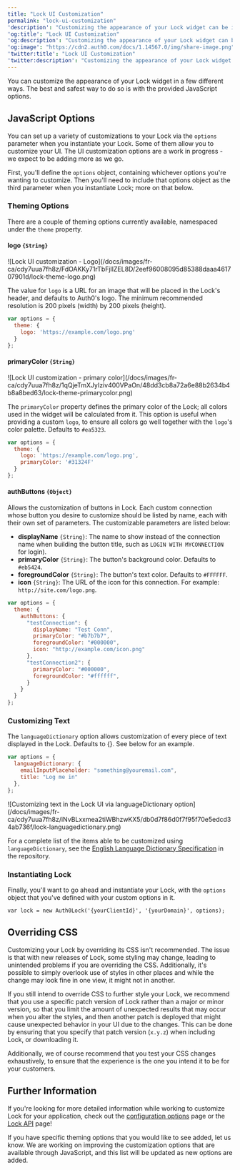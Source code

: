 ---
title: "Lock UI Customization"
permalink: "lock-ui-customization"
'description': "Customizing the appearance of your Lock widget can be important for branding and a cohesive UI, and this resource highlights the ways in which you can do so while implementing Lock in your project."
'og:title': "Lock UI Customization"
'og:description': "Customizing the appearance of your Lock widget can be important for branding and a cohesive UI, and this resource highlights the ways in which you can do so while implementing Lock in your project."
'og:image': "https://cdn2.auth0.com/docs/1.14567.0/img/share-image.png"
'twitter:title': "Lock UI Customization"
'twitter:description': "Customizing the appearance of your Lock widget can be important for branding and a cohesive UI, and this resource highlights the ways in which you can do so while implementing Lock in your project."
---

You can customize the appearance of your Lock widget in a few different ways. The best and safest way to do so is with the provided JavaScript options.

## JavaScript Options

You can set up a variety of customizations to your Lock via the `options` parameter when you instantiate your Lock. Some of them allow you to customize your UI. The UI customization options are a work in progress - we expect to be adding more as we go.

First, you'll define the `options` object, containing whichever options you're wanting to customize. Then you'll need to include that options object as the third parameter when you instantiate Lock; more on that below.

### Theming Options

There are a couple of theming options currently available, namespaced under the `theme` property.

#### logo `{String}`

<Frame>![Lock UI customization - Logo](/docs/images/fr-ca/cdy7uua7fh8z/FdOAKKy71rTbFjIlZEL8D/2eef96008095d85388daaa461707901d/lock-theme-logo.png)</Frame>

The value for `logo` is a URL for an image that will be placed in the Lock's header, and defaults to Auth0's logo. The minimum recommended resolution is 200 pixels (width) by 200 pixels (height).

```javascript lines
var options = {
  theme: {
    logo: 'https://example.com/logo.png'
  }
};
```

#### primaryColor `{String}`

<Frame>![Lock UI customization - primary color](/docs/images/fr-ca/cdy7uua7fh8z/1qQjeTmXJyIziv400VPaOn/48dd3cb8a72a6e88b2634b4b8a8bed63/lock-theme-primarycolor.png)</Frame>

The `primaryColor` property defines the primary color of the Lock; all colors used in the widget will be calculated from it. This option is useful when providing a custom `logo`, to ensure all colors go well together with the `logo`'s color palette. Defaults to `#ea5323`.

```javascript lines
var options = {
  theme: {
    logo: 'https://example.com/logo.png',
    primaryColor: '#31324F'
  }
};
```

#### authButtons `{Object}`

Allows the customization of buttons in Lock. Each custom connection whose button you desire to customize should be listed by name, each with their own set of parameters. The customizable parameters are listed below:

* **displayName** `{String}`: The name to show instead of the connection name when building the button title, such as `LOGIN WITH MYCONNECTION` for login).
* **primaryColor** `{String}`: The button's background color. Defaults to `#eb5424`.
* **foregroundColor** `{String}`: The button's text color. Defaults to `#FFFFFF`.
* **icon** `{String}`: The URL of the icon for this connection. For example: `http://site.com/logo.png`.

```javascript lines
var options = {
  theme: {
    authButtons: {
      "testConnection": {
        displayName: "Test Conn",
        primaryColor: "#b7b7b7",
        foregroundColor: "#000000",
        icon: "http://example.com/icon.png"
      },
      "testConnection2": {
        primaryColor: "#000000",
        foregroundColor: "#ffffff",
      }
    }
  }
};
```

### Customizing Text

The `languageDictionary` option allows customization of every piece of text displayed in the Lock. Defaults to {}. See below for an example.

```javascript lines
var options = {
  languageDictionary: {
    emailInputPlaceholder: "something@youremail.com",
    title: "Log me in"
  },
};
```

<Frame>![Customizing text in the Lock UI via languageDictionary option](/docs/images/fr-ca/cdy7uua7fh8z/iNvBLxxmea2tiWBhzwKX5/db0d7f86d0f7f95f70e5edcd34ab736f/lock-languagedictionary.png)</Frame>

For a complete list of the items able to be customized using `languageDictionary`, see the [English Language Dictionary Specification](https://github.com/auth0/lock/blob/master/src/i18n/en.js) in the repository.

### Instantiating Lock

Finally, you'll want to go ahead and instantiate your Lock, with the `options` object that you've defined with your custom options in it.

`var lock = new Auth0Lock('{yourClientId}', '{yourDomain}', options);`

## Overriding CSS

Customizing your Lock by overriding its CSS isn't recommended. The issue is that with new releases of Lock, some styling may change, leading to unintended problems if you are overriding the CSS. Additionally, it's possible to simply overlook use of styles in other places and while the change may look fine in one view, it might not in another.

If you still intend to override CSS to further style your Lock, we recommend that you use a specific patch version of Lock rather than a major or minor version, so that you limit the amount of unexpected results that may occur when you alter the styles, and then another patch is deployed that might cause unexpected behavior in your UI due to the changes. This can be done by ensuring that you specify that patch version (`x.y.z`) when including Lock, or downloading it.

Additionally, we of course recommend that you test your CSS changes exhaustively, to ensure that the experience is the one you intend it to be for your customers.

## Further Information

If you're looking for more detailed information while working to customize Lock for your application, check out the [configuration options](/docs/fr-ca/libraries/lock/lock-configuration) page or the [Lock API](/docs/fr-ca/libraries/lock/lock-api-reference) page!

If you have specific theming options that you would like to see added, let us know. We are working on improving the customization options that are available through JavaScript, and this list will be updated as new options are added.